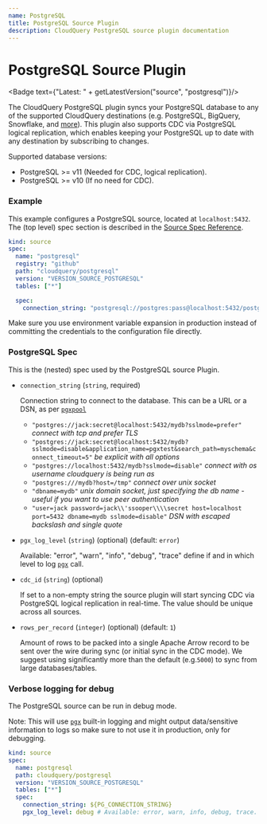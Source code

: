 ```yaml
---
name: PostgreSQL
title: PostgreSQL Source Plugin
description: CloudQuery PostgreSQL source plugin documentation
---
```

# PostgreSQL Source Plugin


<Badge text={"Latest: " + getLatestVersion("source", "postgresql")}/>

The CloudQuery PostgreSQL plugin syncs your PostgreSQL database to any of the supported CloudQuery destinations (e.g. PostgreSQL, BigQuery, Snowflake, and [more](/docs/plugins/destinations/overview)).
This plugin also supports CDC via PostgreSQL logical replication, which enables keeping your PostgreSQL up to date with any destination by subscribing to changes.

Supported database versions:

- PostgreSQL >= v11 (Needed for CDC, logical replication).
- PostgreSQL >= v10 (If no need for CDC).

### Example

This example configures a PostgreSQL source, located at `localhost:5432`. The (top level) spec section is described in the [Source Spec Reference](/docs/reference/source-spec).

```yaml copy
kind: source
spec:
  name: "postgresql"
  registry: "github"
  path: "cloudquery/postgresql"
  version: "VERSION_SOURCE_POSTGRESQL"
  tables: ["*"]

  spec:
    connection_string: "postgresql://postgres:pass@localhost:5432/postgres?sslmode=disable"
```

<Callout type="info">
Make sure you use environment variable expansion in production instead of committing the credentials to the configuration file directly.
</Callout>

### PostgreSQL Spec

This is the (nested) spec used by the PostgreSQL source Plugin.

- `connection_string` (`string`, required)

  Connection string to connect to the database. This can be a URL or a DSN, as per [`pgxpool`](https://pkg.go.dev/github.com/jackc/pgx/v4/pgxpool#ParseConfig)

  - `"postgres://jack:secret@localhost:5432/mydb?sslmode=prefer"` _connect with tcp and prefer TLS_
  - `"postgres://jack:secret@localhost:5432/mydb?sslmode=disable&application_name=pgxtest&search_path=myschema&connect_timeout=5"` _be explicit with all options_
  - `"postgres://localhost:5432/mydb?sslmode=disable"` _connect with os username cloudquery is being run as_
  - `"postgres:///mydb?host=/tmp"` _connect over unix socket_
  - `"dbname=mydb"` _unix domain socket, just specifying the db name - useful if you want to use peer authentication_
  - `"user=jack password=jack\\'ssooper\\\\secret host=localhost port=5432 dbname=mydb sslmode=disable"` _DSN with escaped backslash and single quote_

- `pgx_log_level` (`string`) (optional) (default: `error`)

  Available: "error", "warn", "info", "debug", "trace"
  define if and in which level to log [`pgx`](https://github.com/jackc/pgx) call.

- `cdc_id` (`string`) (optional)

  If set to a non-empty string the source plugin will start syncing CDC via PostgreSQL logical replication in real-time.
  The value should be unique across all sources.

- `rows_per_record` (`integer`) (optional) (default: `1`)

  Amount of rows to be packed into a single Apache Arrow record to be sent over the wire during sync (or initial sync in the CDC mode).
  We suggest using significantly more than the default (e.g.`5000`) to sync from large databases/tables.

### Verbose logging for debug

The PostgreSQL source can be run in debug mode.

Note: This will use [`pgx`](https://github.com/jackc/pgx) built-in logging and might output data/sensitive information to logs so make sure to not use it in production, only for debugging.

```yaml copy
kind: source
spec:
  name: postgresql
  path: cloudquery/postgresql
  version: "VERSION_SOURCE_POSTGRESQL"
  tables: ["*"]
  spec:
    connection_string: ${PG_CONNECTION_STRING}
    pgx_log_level: debug # Available: error, warn, info, debug, trace. Default: "error"
```